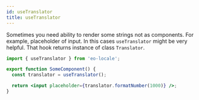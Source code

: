 ```yaml
---
id: useTranslator
title: useTranslator
---
```


Sometimes you need ability to render some strings not as components.
For example, placeholder of input. In this cases `useTranslator` might be very helpful.
That hook returns instance of class `Translator`.

```jsx
import { useTranslator } from 'eo-locale';

export function SomeComponent() {
  const translator = useTranslator();

  return <input placeholder={translator.formatNumber(1000)} />;
}
```
